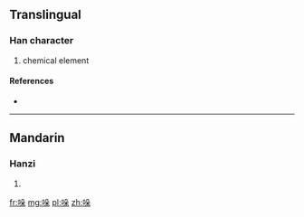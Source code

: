 ==Translingual==

===Han character===
{{Han char|rn=30|rad=口|as=06|sn=9|four=|canj=口竹弓木 (RHND)}}

# chemical element

====References====
* {{Han ref|kx=0189.271|hdz=10619.130|uh=54DA|ud=21722}}

----

==Mandarin==

===Hanzi===
{{cmn-hanzi|pin=[[duǒ]] ([[duo3]])|wg=to<sup>3</sup>}}

# {{defn|lang=cmn|sort=口06}}

[[fr:哚]]
[[mg:哚]]
[[pl:哚]]
[[zh:哚]]